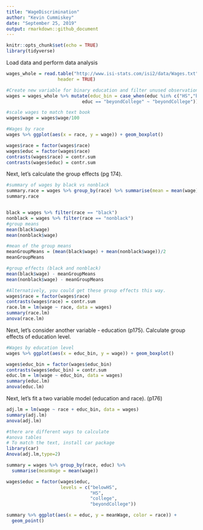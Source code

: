 ```yaml
---
title: "WageDiscrimination"
author: "Kevin Cummiskey"
date: "September 25, 2019"
output: rmarkdown::github_document
---
```


```r
knitr::opts_chunk$set(echo = TRUE)
library(tidyverse)
```


Load data and perform data analysis
```r
wages_whole = read.table("http://www.isi-stats.com/isi2/data/Wages.txt",
                   header = TRUE)

#Create new variable for binary education and filter unused observations
wages = wages_whole %>% mutate(educ_bin = case_when(educ %in% c("HS","belowHS") ~ "belowCollege",
                            educ == "beyondCollege" ~ "beyondCollege")) 

#scale wages to match text book
wages$wage = wages$wage/100

#Wages by race
wages %>% ggplot(aes(x = race, y = wage)) + geom_boxplot()

wages$race = factor(wages$race)
wages$educ = factor(wages$race)
contrasts(wages$race) = contr.sum
contrasts(wages$educ) = contr.sum
```


Next, let's calculate the group effects (pg 174).

```r
#summary of wages by black vs nonblack
summary.race = wages %>% group_by(race) %>% summarise(mean = mean(wage), sd = sd(wage), n = n())
summary.race


black = wages %>% filter(race == "black")
nonblack = wages %>% filter(race == "nonblack")
#group means
mean(black$wage) 
mean(nonblack$wage)

#mean of the group means
meanGroupMeans = (mean(black$wage) + mean(nonblack$wage))/2
meanGroupMeans

#group effects (black and nonblack)
mean(black$wage) - meanGroupMeans
mean(nonblack$wage) - meanGroupMeans

#Alternatively, you could get these group effects this way.
wages$race = factor(wages$race)
contrasts(wages$race) = contr.sum
race.lm = lm(wage ~ race, data = wages)
summary(race.lm)
anova(race.lm)
```

Next, let's consider another variable - education (p175). Calculate group effects of education level.

```r
#Wages by education level
wages %>% ggplot(aes(x = educ_bin, y = wage)) + geom_boxplot()

wages$educ_bin = factor(wages$educ_bin)
contrasts(wages$educ_bin) = contr.sum
educ.lm = lm(wage ~ educ_bin, data = wages)
summary(educ.lm)
anova(educ.lm)
```


Next, let's fit a two variable model (education and race). (p176)

```r


adj.lm = lm(wage ~ race + educ_bin, data = wages)
summary(adj.lm)
anova(adj.lm)

#there are different ways to calculate 
#anova tables
# To match the text, install car package
library(car)
Anova(adj.lm,type=2)

```


```r
summary = wages %>% group_by(race, educ) %>%
  summarise(meanWage = mean(wage))

wages$educ = factor(wages$educ, 
                    levels = c("belowHS",
                               "HS",
                               "college",
                               "beyondCollege"))

summary %>% ggplot(aes(x = educ, y = meanWage, color = race)) +
  geom_point()

```

